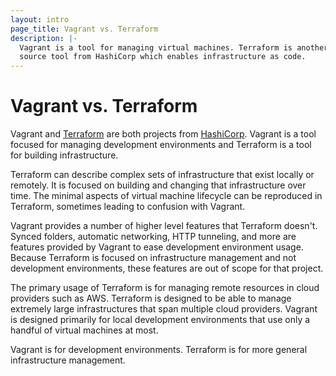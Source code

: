 ```yaml
---
layout: intro
page_title: Vagrant vs. Terraform
description: |-
  Vagrant is a tool for managing virtual machines. Terraform is another open
  source tool from HashiCorp which enables infrastructure as code.
---
```


# Vagrant vs. Terraform

Vagrant and [Terraform][terraform] are both projects from [HashiCorp][hashicorp].
Vagrant is a tool focused for managing development environments and
Terraform is a tool for building infrastructure.

Terraform can describe complex sets of infrastructure that exist
locally or remotely. It is focused on building and changing that infrastructure
over time. The minimal aspects of virtual machine lifecycle can be reproduced
in Terraform, sometimes leading to confusion with Vagrant.

Vagrant provides a number of higher level features that Terraform doesn't.
Synced folders, automatic networking, HTTP tunneling, and more are features
provided by Vagrant to ease development environment usage. Because Terraform
is focused on infrastructure management and not development environments,
these features are out of scope for that project.

The primary usage of Terraform is for managing remote resources in cloud
providers such as AWS. Terraform is designed to be able to manage extremely
large infrastructures that span multiple cloud providers. Vagrant is designed
primarily for local development environments that use only a handful of
virtual machines at most.

Vagrant is for development environments. Terraform is for more general
infrastructure management.

[hashicorp]: https://www.hashicorp.com
[terraform]: https://www.terraform.io/
